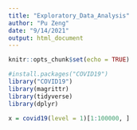 ```yaml
---
title: "Exploratory_Data_Analysis"
author: "Pu Zeng"
date: "9/14/2021"
output: html_document
---
```


```r
knitr::opts_chunk$set(echo = TRUE)
```


```r
#install.packages("COVID19")
library("COVID19")
library(magrittr)
library(tidyverse)
library(dplyr)
```

```r
x = covid19(level = 1)[1:100000, ]
```

